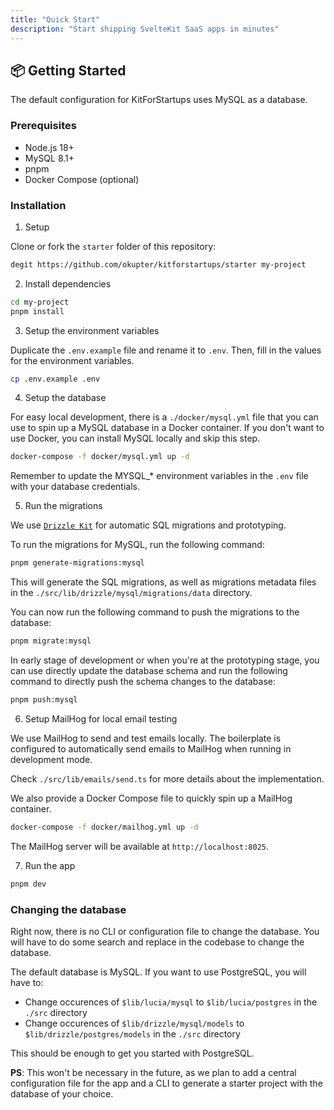 ```yaml
---
title: "Quick Start"
description: "Start shipping SvelteKit SaaS apps in minutes"
---
```


## 📦 Getting Started

The default configuration for KitForStartups uses MySQL as a database.

### Prerequisites

- Node.js 18+
- MySQL 8.1+
- pnpm
- Docker Compose (optional)

### Installation

1. Setup

Clone or fork the `starter` folder of this repository:

```bash
degit https://github.com/okupter/kitforstartups/starter my-project
```

2. Install dependencies

```bash
cd my-project
pnpm install
```

3. Setup the environment variables

Duplicate the `.env.example` file and rename it to `.env`. Then, fill in the values for the environment variables.

```bash
cp .env.example .env
```

4. Setup the database

For easy local development, there is a `./docker/mysql.yml` file that you can use to spin up a MySQL database in a Docker container. If you don't want to use Docker, you can install MySQL locally and skip this step.

```bash
docker-compose -f docker/mysql.yml up -d
```

Remember to update the MYSQL\_\* environment variables in the `.env` file with your database credentials.

5. Run the migrations

We use [`Drizzle Kit`](https://orm.drizzle.team/kit-docs/overview) for automatic SQL migrations and prototyping.

To run the migrations for MySQL, run the following command:

```bash
pnpm generate-migrations:mysql
```

This will generate the SQL migrations, as well as migrations metadata files in the `./src/lib/drizzle/mysql/migrations/data` directory.

You can now run the following command to push the migrations to the database:

```bash
pnpm migrate:mysql
```

In early stage of development or when you're at the prototyping stage, you can use directly update the database schema and run the following command to directly push the schema changes to the database:

```bash
pnpm push:mysql
```

6. Setup MailHog for local email testing

We use MailHog to send and test emails locally. The boilerplate is configured to automatically send emails to MailHog when running in development mode.

Check `./src/lib/emails/send.ts` for more details about the implementation.

We also provide a Docker Compose file to quickly spin up a MailHog container.

```bash
docker-compose -f docker/mailhog.yml up -d
```

The MailHog server will be available at `http://localhost:8025`.

7. Run the app

```bash
pnpm dev
```

### Changing the database

Right now, there is no CLI or configuration file to change the database. You will have to do some search and replace in the codebase to change the database.

The default database is MySQL. If you want to use PostgreSQL, you will have to:

- Change occurences of `$lib/lucia/mysql` to `$lib/lucia/postgres` in the `./src` directory
- Change occurences of `$lib/drizzle/mysql/models` to `$lib/drizzle/postgres/models` in the `./src` directory

This should be enough to get you started with PostgreSQL.

**PS**: This won't be necessary in the future, as we plan to add a central configuration file for the app and a CLI to generate a starter project with the database of your choice.
